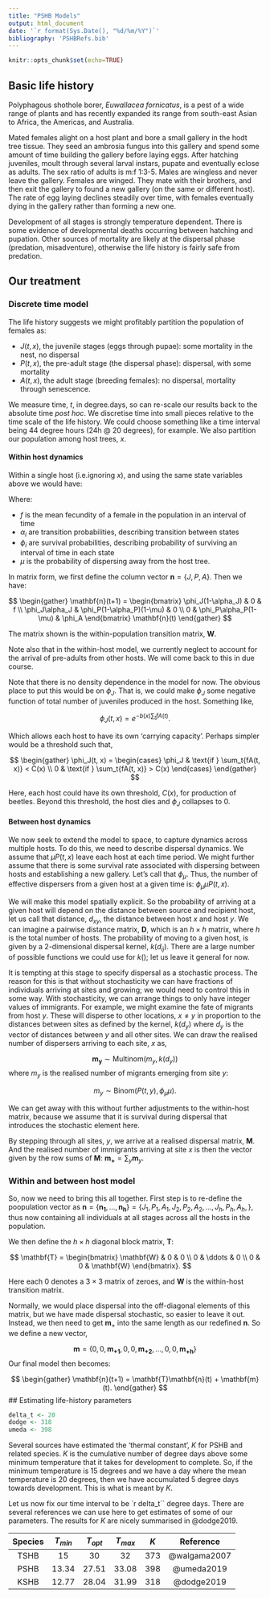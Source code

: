 ```yaml
---
title: "PSHB Models"
output: html_document
date: '`r format(Sys.Date(), "%d/%m/%Y")`'
bibliography: 'PSHBRefs.bib'
---
```


```r
knitr::opts_chunk$set(echo=TRUE)
```

## Basic life history

Polyphagous shothole borer, *Euwallacea fornicatus*, is a pest of a wide range of plants and has recently expanded its range from south-east Asian to Africa, the Americas, and Australia.

Mated females alight on a host plant and bore a small gallery in the hodt tree tissue. They seed an ambrosia fungus into this gallery and spend some amount of time building the gallery before laying eggs. After hatching juveniles, moult through several larval instars, pupate and eventually eclose as adults. The sex ratio of adults is m:f 1:3-5. Males are wingless and never leave the gallery. Females are winged. They mate with their brothers, and then exit the gallery to found a new gallery (on the same or different host). The rate of egg laying declines steadily over time, with females eventually dying in the gallery rather than forming a new one.

Development of all stages is strongly temperature dependent. There is some evidence of developmental deaths occurring between hatching and pupation. Other sources of mortality are likely at the dispersal phase (predation, misadventure), otherwise the life history is fairly safe from predation.

## Our treatment

### Discrete time model

The life history suggests we might profitably partition the population of females as:

  * $J(t,x)$, the juvenile stages (eggs through pupae): some mortality in the nest, no dispersal 
  * $P(t,x)$, the pre-adult stage (the dispersal phase): dispersal, with some mortality 
  * $A(t,x)$, the adult stage (breeding females): no dispersal, mortality through senescence.

We measure time, $t$, in degree.days, so can re-scale our results back to the absolute time *post hoc*. We discretise time into small pieces relative to the time scale of the life history. We could choose something like a time interval being 44 degree hours (24h \@ 20 degrees), for example. We also partition our population among host trees, $x$.

#### Within host dynamics

Within a single host (i.e.ignoring $x$), and using the same state variables above we would have:


\begin{align}
J(t+1) &= \phi_J(1-\alpha_J)J(t) + fA(t\\
P(t+1) &= \phi_J\alpha_JJ(t) + \phi_P(1-\alpha_P)(1-\mu)P(t) + 0 \\
A(t+1) &= 0 + \phi_P\alpha_P(1-\mu)P(t) + \phi_AA(t)
\end{align}

Where:

  * $f$ is the mean fecundity of a female in the population in an interval of time 
  * $\alpha_i$ are transition probabilities, describing transition between states
  * $\phi_i$ are survival probabilities, describing probability of surviving an interval of time in each state 
  * $\mu$ is the probability of dispersing away from the host tree.

In matrix form, we first define the column vector $\mathbf{n}= \{J, P, A\}$. Then we have:

$$
\begin{gather}
 \mathbf{n}(t+1) =
  \begin{bmatrix}
   \phi_J(1-\alpha_J) & 0 & f \\
   \phi_J\alpha_J & \phi_P(1-\alpha_P)(1-\mu) & 0 \\
   0 & \phi_P\alpha_P(1-\mu) & \phi_A
  \end{bmatrix}
 \mathbf{n}(t)
\end{gather}
$$

The matrix shown is the within-population transition matrix, $\mathbf{W}$.

Note also that in the within-host model, we currently neglect to account for the arrival of pre-adults from other hosts. We will come back to this in due course.

Note that there is no density dependence in the model for now. The obvious place to put this would be on $\phi_J$. That is, we could make $\phi_J$ some negative function of total number of juveniles produced in the host. Something like,

$$
\phi_J(t, x) = e^{-b(x)\sum_t{fA(t)}}.
$$

Which allows each host to have its own 'carrying capacity'. Perhaps simpler would be a threshold such that,

$$
\begin{gather}
  \phi_J(t, x) = 
  \begin{cases}
    \phi_J & \text{if } \sum_t{fA(t, x)} < C(x) \\
    0 & \text{if } \sum_t{fA(t, x)} > C(x)
  \end{cases}
\end{gather}
$$ 

Here, each host could have its own threshold, $C(x)$, for production of beetles. Beyond this threshold, the host dies and $\phi_J$ collapses to 0.

#### Between host dynamics

We now seek to extend the model to space, to capture dynamics across multiple hosts. To do this, we need to describe dispersal dynamics. We assume that $\mu P(t, x)$ leave each host at each time period. We might further assume that there is some survival rate associated with dispersing between hosts and establishing a new gallery. Let's call that $\phi_\mu$. Thus, the number of effective dispersers from a given host at a given time is: $\phi_\mu\mu P(t, x)$.

We will make this model spatially explicit. So the probability of arriving at a given host will depend on the distance between source and recipient host, let us call that distance, $d_{xy}$, the distance between host $x$ and host $y$. We can imagine a pairwise distance matrix, $\mathbf{D}$, which is an $h\times h$ matrix, where $h$ is the total number of hosts. The probability of moving to a given host, is given by a 2-dimensional dispersal kernel, $k(d_{ij})$. There are a large number of possible functions we could use for $k()$; let us leave it general for now.

It is tempting at this stage to specify dispersal as a stochastic process. The reason for this is that without stochasticity we can have fractions of individuals arriving at sites and growing; we would need to control this in some way. With stochasticity, we can arrange things to only have integer values of immigrants. For example, we might examine the fate of migrants from host $y$. These will disperse to other locations, $x\neq y$ in proportion to the distances between sites as defined by the kernel, $k(d_y)$ where $d_y$ is the vector of distances between $y$ and all other sites. We can draw the realised number of dispersers arriving to each site, $x$ as,

$$
\mathbf{m_y} \sim \text{Multinom}(m_y, k(d_y))
$$ where $m_y$ is the realised number of migrants emerging from site $y$:

$$
m_y \sim \text{Binom}(P(t, y), \phi_\mu\mu).
$$

We can get away with this without further adjustments to the within-host matrix, because we assume that it is survival during dispersal that introduces the stochastic element here.

By stepping through all sites, $y$, we arrive at a realised dispersal matrix, $\mathbf{M}$. And the realised number of immigrants arriving at site $x$ is then the vector given by the row sums of $\mathbf{M}$: $\mathbf{m_+} = \sum_y \mathbf m_y$.

### Within and between host model

So, now we need to bring this all together. First step is to re-define the poopulation vector as $\mathbf{n} = \{\mathbf{n_1}, ..., \mathbf{n_h} \} = \{J_1, P_1, A_1, J_2, P_2, A_2, ..., J_h, P_h, A_h,\}$, thus now containing all individuals at all stages across all the hosts in the population.

We then define the $h \times h$ diagonal block matrix, $\mathbf{T}$:

$$
\mathbf{T} = 
 \begin{bmatrix}
  \mathbf{W} & 0  & 0 \\
  0 & \ddots & 0 \\
  0 & 0 & \mathbf{W}
 \end{bmatrix}.
$$ 

Here each $0$ denotes a $3\times 3$ matrix of zeroes, and $\mathbf{W}$ is the within-host transition matrix.

Normally, we would place dispersal into the off-diagonal elements of this matrix, but we have made dispersal stochastic, so easier to leave it out. Instead, we then need to get $\mathbf m_+$ into the same length as our redefined $\mathbf{n}$. So we define a new vector,

$$
\mathbf{m} = \{0, 0, \mathbf{m_{+1}}, 0, 0, \mathbf{m_{+2}}, ..., 0, 0, \mathbf{m_{+h}} \}
$$ Our final model then becomes:

$$
\begin{gather}
 \mathbf{n}(t+1) = \mathbf{T}\mathbf{n}(t) + \mathbf{m}(t).
\end{gather}
$$
## Estimating life-history parameters

```r
delta_t <- 20
dodge <- 318
umeda <- 398
```

Several sources have estimated the 'thermal constant', $K$ for PSHB and related species.  $K$ is the cumulative number of degree days above some minimum temperature that it takes for development to complete.  So, if the minimum temperature is 15 degrees and we have a day where the mean temperature is 20 degrees, then we have accumulated 5 degree days towards development.  This is what is meant by $K$.

Let us now fix our time interval to be `r delta_t`` degree days.  There are several references we can use here to get estimates of some of our parameters. The results for $K$ are nicely summarised in @dodge2019.


| Species | $T_{min}$ | $T_{opt}$ | $T_{max}$ | $K$ | Reference |
|:--:|:--:|:--:|:--:|:--:|:--:|
| TSHB | 15 | 30 | 32 | 373 | @walgama2007 |
| PSHB | 13.34 | 27.51 | 33.08 | 398 | @umeda2019 |
| KSHB | 12.77 | 28.04 | 31.99 | 318 | @dodge2019 |



